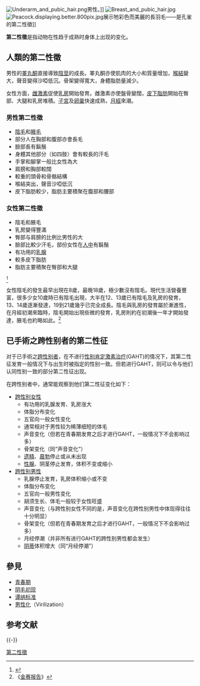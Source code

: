 [[File:Underarm_and_pubic_hair.png|thumb]]男性。]]
[[File:Breast_and_pubic_hair.jpg|thumb]]
[[Image:Peacock.displaying.better.800pix.jpg|right]]展示牠彩色而美麗的長羽毛——是孔雀的第二性徵]]

'''第二性徵'''是指动物在性趋于成熟时身体上出现的变化。

==人類的第二性徵==
男性的[[睪丸酮|睪丸酮]]直接導致[[陰莖|陰莖]]的成長。睪丸酮亦使肌肉的大小和質量增加，[[喉結|喉結]]變大，聲音變得沙啞低沉。骨架變得寬大，身體脂肪量減少。

女性方面，[[雌激素|雌激素]]促使[[乳房|乳房]]開始發育。雌激素亦使盤骨變闊，[[皮下脂肪|皮下脂肪]]開始在臀部、大腿和乳房堆積。[[子宮|子宮]]及[[卵巢|卵巢]]快速成熟，[[月經|月經]]來潮。

=== 男性第二性徵 ===
*[[陰毛|陰毛]]和[[腋毛|腋毛]]
*部分人在胸部和腹部亦會長毛
*臉部長有鬍鬚
*身體其他部分（如四肢）會有較長的汗毛
*手掌和腳掌一般比女性為大
*肩膀和胸部較闊
*較重的頭骨和骨骼結構
*喉結突出，聲音沙啞低沉
*皮下脂肪較少，脂肪主要積聚在腹部和腰部

=== 女性第二性徵 ===
*陰毛和腋毛
*乳房變得豐滿
*臀部与肩膀的比例比男性的大
*臉部比較少汗毛，部份女性在[[人中|人中]]有鬍鬚
*有功用的[[乳腺|乳腺]]
*較多皮下脂肪
*脂肪主要積聚在臀部和大腿
<ref>{{cite book |author=李家雄 |title=《男女本性》 |year=2000 |publisher=書泉 }}</ref>

女性陰毛的發生最早出現在8歲，最晚18歲，極少數沒有陰毛。現代生活營養豐富，很多少女10歲時已有陰毛出現，大半在12、13歲已有陰毛及乳房的發育，13、14歲逐漸發達，19到21歲幾乎已完全成長。陰毛與乳房的發育屬於漸進性，在月經初潮來臨時，陰毛開始出現些微的發育，乳房則約在初潮後一年才開始發達，腋毛也約略如此。<ref>《[[金赛报告|金赛报告]]》</ref>

==已手術之跨性别者的第二性征==
对于已手術之[[跨性别者|跨性别者]]，在不进行[[性别肯定激素治疗|性别肯定激素治疗]](GAHT)的情况下，其第二性征发育一般情况下与出生时被指定的性别一致。但若进行GAHT，则可以令与他们认同性别一致的部分第二性征出现。

在跨性别者中，通常能观察到他们第二性征变化如下：
*[[跨性别女性|跨性别女性]]
**有功用的乳腺发育、乳房涨大
**体脂分布变化
**五官向一般女性变化
**通常相对于男性较为稀薄细短的体毛
**声音变化（但若在青春期发育之后才进行GAHT，一般情况下不会影响过多）
**骨架变化（同“声音变化”）
**[[遗精|遗精]]、[[晨勃|晨勃]]停止或从未出现
**[[性腺|性腺]]、阴茎停止发育，体积不变或缩小
*[[跨性别男性|跨性别男性]]
**乳腺停止发育，乳房体积缩小或不变
**体脂分布变化
**五官向一般男性变化
**胡须生长、体毛一般较于女性旺盛
**声音变化（与跨性别女性不同的是，声音变化在跨性别男性中体现得往往十分明显）
**骨架变化（但若在青春期发育之后才进行GAHT，一般情况下不会影响过多）
**月经停潮（并非所有进行GAHT的跨性别男性都会发生）
**[[阴蒂|阴蒂]]体积增大（同“月经停潮”）

==參見==

*[[青春期|青春期]]
*[[阴毛初现|阴毛初现]]
*[[谭纳标准|谭纳标准]]
*[[男性化|男性化]]（Virilization）

== 参考文献 ==
{{Reflist}}

{{-}}
{{性}}

[[Category:第二性徵|]]
